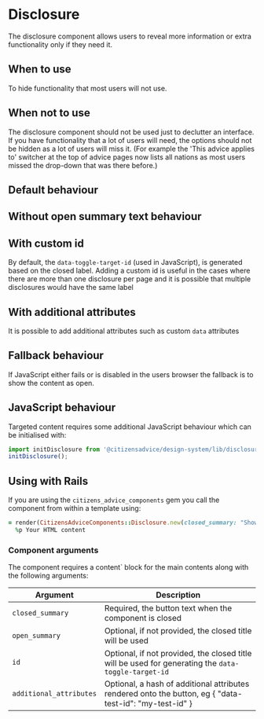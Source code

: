
# Disclosure

The disclosure component allows users to reveal more information or extra functionality only if they need it.

## When to use

To hide functionality that most users will not use.

## When not to use

The disclosure component should not be used just to declutter an interface.
If you have functionality that a lot of users will need, the options should not be hidden as a lot of users will miss it. (For example the 'This advice applies to' switcher at the top of advice pages now lists all nations as most users missed the drop-down that was there before.)

## Default behaviour

<Preview>
  <Story id="components-disclosure--example" />
</Preview>

## Without open summary text behaviour

<Preview>
  <Story id="components-disclosure--without-open-summary" />
</Preview>

## With custom id

By default, the `data-toggle-target-id` (used in JavaScript), is generated based on the closed label. Adding a custom id is useful in the cases where there are more than one disclosure per page and it is possible that multiple disclosures would have the same label

<Preview>
  <Story id="components-disclosure--with-custom-id" />
</Preview>

## With additional attributes

It is possible to add additional attributes such as custom `data` attributes

<Preview>
  <Story id="components-disclosure--with-additional-attributes" />
</Preview>

## Fallback behaviour

If JavaScript either fails or is disabled in the users browser the fallback is to show the content as open.

<Preview>
  <Story id="components-disclosure--fallback" />
</Preview>

## JavaScript behaviour

Targeted content requires some additional JavaScript behaviour which can be initialised with:

```js
import initDisclosure from '@citizensadvice/design-system/lib/disclosure';
initDisclosure();
```

## Using with Rails

If you are using the `citizens_advice_components` gem you call the component from within a template using:

```rb
= render(CitizensAdviceComponents::Disclosure.new(closed_summary: "Show content", open_summary: "Hide content")) do
  %p Your HTML content
```

### Component arguments

The component requires a content` block for the main contents along with the following arguments:

| Argument                | Description                                                                                             |
| ----------------------- | ------------------------------------------------------------------------------------------------------- |
| `closed_summary`        | Required, the button text when the component is closed                                                  |
| `open_summary`          | Optional, if not provided, the closed title will be used                                                |
| `id`                    | Optional, if not provided, the closed title will be used for generating the `data-toggle-target-id`     |
| `additional_attributes` | Optional, a hash of additional attributes rendered onto the button, eg { "data-test-id": "my-test-id" } |

